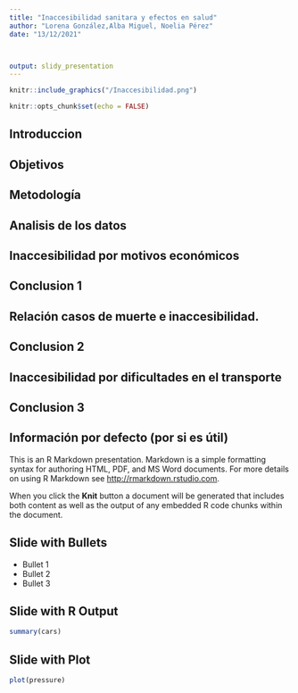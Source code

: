 ```yaml
---
title: "Inaccesibilidad sanitara y efectos en salud"
author: "Lorena González,Alba Miguel, Noelia Pérez"
date: "13/12/2021"



output: slidy_presentation
---
```

```r

knitr::include_graphics("/Inaccesibilidad.png")

```

```r
knitr::opts_chunk$set(echo = FALSE)
```



## Introduccion

## Objetivos

## Metodología

## Analisis de los datos

## Inaccesibilidad por motivos económicos

## Conclusion 1

## Relación casos de muerte e inaccesibilidad.

## Conclusion 2

## Inaccesibilidad por dificultades en el transporte

## Conclusion 3


## Información por defecto (por si es útil)
This is an R Markdown presentation. Markdown is a simple formatting syntax for authoring HTML, PDF, and MS Word documents. For more details on using R Markdown see <http://rmarkdown.rstudio.com>.

When you click the **Knit** button a document will be generated that includes both content as well as the output of any embedded R code chunks within the document.

## Slide with Bullets

- Bullet 1
- Bullet 2
- Bullet 3

## Slide with R Output

```r
summary(cars)
```

## Slide with Plot

```r
plot(pressure)
```

